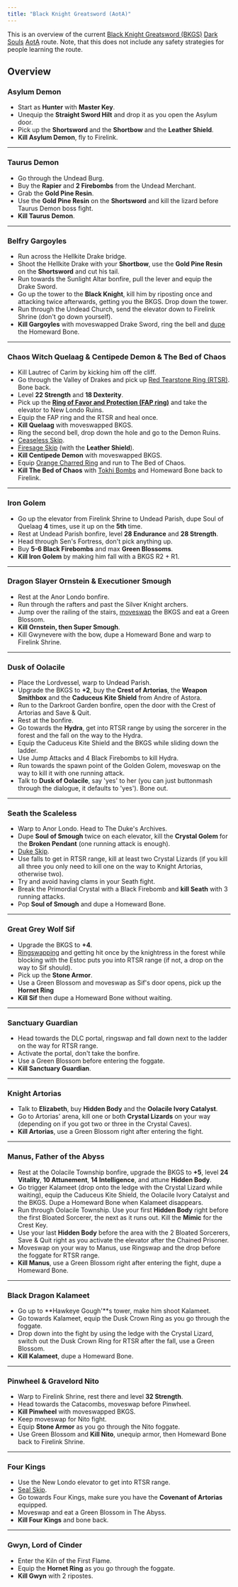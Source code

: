 ```yaml
---
title: "Black Knight Greatsword (AotA)"
---
```


This is an overview of the current [Black Knight Greatsword (BKGS)](https://darksouls.wikidot.com/black-knight-greatsword) [Dark Souls](/darksouls) [AotA](/darksouls/artorias-of-the-abyss) route. Note, that this does not include any safety strategies for people learning the route.

## Overview

### Asylum Demon

- Start as **Hunter** with **Master Key**.
- Unequip the **Straight Sword Hilt** and drop it as you open the Asylum door.
- Pick up the **Shortsword** and the **Shortbow** and the **Leather Shield**.
- **Kill Asylum Demon**, fly to Firelink.

---

### Taurus Demon

- Go through the Undead Burg.
- Buy the **Rapier** and **2 Firebombs** from the Undead Merchant.
- Grab the **Gold Pine Resin**.
- Use the **Gold Pine Resin** on the **Shortsword** and kill the lizard before Taurus Demon boss fight.
- **Kill Taurus Demon**.

---

### Belfry Gargoyles

- Run across the Hellkite Drake bridge.
- Shoot the Hellkite Drake with your **Shortbow**, use the **Gold Pine Resin** on the **Shortsword** and cut his tail.
- Run towards the Sunlight Altar bonfire, pull the lever and equip the Drake Sword.
- Go up the tower to the **Black Knight**, kill him by riposting once and attacking twice afterwards, getting you the BKGS. Drop down the tower.
- Run through the Undead Church, send the elevator down to Firelink Shrine (don't go down yourself).
- **Kill Gargoyles** with moveswapped Drake Sword, ring the bell and [dupe](/item-dupe-darksouls) the Homeward Bone.

---

### Chaos Witch Quelaag & Centipede Demon & The Bed of Chaos

- Kill Lautrec of Carim by kicking him off the cliff.
- Go through the Valley of Drakes and pick up [Red Tearstone Ring (RTSR)](https://darksouls.wikidot.com/red-tearstone-ring). Bone back.
- Level **22 Strength** and **18 Dexterity**.
- Pick up the **[Ring of Favor and Protection (FAP ring)](https://darksouls.wikidot.com/ring-of-favor-and-protection)** and take the elevator to New Londo Ruins.
- Equip the FAP ring and the RTSR and heal once.
- **Kill Quelaag** with moveswapped BKGS.
- Ring the second bell, drop down the hole and go to the Demon Ruins.
- [Ceaseless Skip](/darksouls/ceaseless-skip).
- [Firesage Skip](/darksouls/firesage-skip) (with the **Leather Shield**).
- **Kill Centipede Demon** with moveswapped BKGS.
- Equip [Orange Charred Ring](https://darksouls.wikidot.com/orange-charred-ring) and run to The Bed of Chaos.
- **Kill The Bed of Chaos** with [Tokhi Bombs](/tokhi-bombs) and Homeward Bone back to Firelink.

---

### Iron Golem

- Go up the elevator from Firelink Shrine to Undead Parish, dupe Soul of Quelaag **4** times, use it up on the **5th** time.
- Rest at Undead Parish bonfire, level **28 Endurance** and **28 Strength**.
- Head through Sen's Fortress, don't pick anything up.
- Buy **5-6 Black Firebombs** and max **Green Blossoms**.
- **Kill Iron Golem** by making him fall with a BKGS R2 + R1.

---

### Dragon Slayer Ornstein & Executioner Smough

- Rest at the Anor Londo bonfire.
- Run through the rafters and past the Silver Knight archers.
- Jump over the railing of the stairs, [moveswap](/moveswap) the BKGS and eat a Green Blossom.
- **Kill Ornstein, then Super Smough**.
- Kill Gwynevere with the bow, dupe a Homeward Bone and warp to Firelink Shrine.

---

### Dusk of Oolacile

- Place the Lordvessel, warp to Undead Parish.
- Upgrade the BKGS to **+2**, buy the **Crest of Artorias**, the **Weapon Smithbox** and the **Caduceus Kite Shield** from Andre of Astora.
- Run to the Darkroot Garden bonfire, open the door with the Crest of Artorias and Save & Quit.
- Rest at the bonfire.
- Go towards the **Hydra**, get into RTSR range by using the sorcerer in the forest and the fall on the way to the Hydra.
- Equip the Caduceus Kite Shield and the BKGS while sliding down the ladder.
- Use Jump Attacks and 4 Black Firebombs to kill Hydra.
- Run towards the spawn point of the Golden Golem, moveswap on the way to kill it with one running attack.
- Talk to **Dusk of Oolacile**, say 'yes' to her (you can just buttonmash through the dialogue, it defaults to 'yes'). Bone out.

---

### Seath the Scaleless

- Warp to Anor Londo. Head to The Duke's Archives.
- Dupe **Soul of Smough** twice on each elevator, kill the **Crystal Golem** for the **Broken Pendant** (one running attack is enough).
- [Duke Skip](/duke-skip).
- Use falls to get in RTSR range, kill at least two Crystal Lizards (if you kill all three you only need to kill one on the way to Knight Artorias, otherwise two).
- Try and avoid having clams in your Seath fight.
- Break the Primordial Crystal with a Black Firebomb and **kill Seath** with 3 running attacks.
- Pop **Soul of Smough** and dupe a Homeward Bone.

---

### Great Grey Wolf Sif

- Upgrade the BKGS to **+4**.
- [Ringswapping](/ringswap) and getting hit once by the knightress in the forest while blocking with the Estoc puts you into RTSR range (if not, a drop on the way to Sif should).
- Pick up the **Stone Armor**.
- Use a Green Blossom and moveswap as Sif's door opens, pick up the **Hornet Ring**
- **Kill Sif** then dupe a Homeward Bone without waiting.

---

### Sanctuary Guardian

- Head towards the DLC portal, ringswap and fall down next to the ladder on the way for RTSR range.
- Activate the portal, don't take the bonfire.
- Use a Green Blossom before entering the foggate.
- **Kill Sanctuary Guardian**.

---

### Knight Artorias

- Talk to **Elizabeth**, buy **Hidden Body** and the **Oolacile Ivory Catalyst**.
- Go to Artorias' arena, kill one or both **Crystal Lizards** on your way (depending on if you got two or three in the Crystal Caves).
- **Kill Artorias**, use a Green Blossom right after entering the fight.

---

### Manus, Father of the Abyss

- Rest at the Oolacile Township bonfire, upgrade the BKGS to **+5**, level **24 Vitality**, **10 Attunement**, **14 Intelligence**, and attune **Hidden Body**.
- Go trigger Kalameet (drop onto the ledge with the Crystal Lizard while waiting), equip the Caduceus Kite Shield, the Oolacile Ivory Catalyst and the BKGS. Dupe a Homeward Bone when Kalameet disappears.
- Run through Oolacile Township. Use your first **Hidden Body** right before the first Bloated Sorcerer, the next as it runs out. Kill the **Mimic** for the Crest Key.
- Use your last **Hidden Body** before the area with the 2 Bloated Sorcerers, Save & Quit right as you activate the elevator after the Chained Prisoner.
- Moveswap on your way to Manus, use Ringswap and the drop before the foggate for RTSR range.
- **Kill Manus**, use a Green Blossom right after entering the fight, dupe a Homeward Bone.

---

### Black Dragon Kalameet

- Go up to **Hawkeye Gough'**s tower, make him shoot Kalameet.
- Go towards Kalameet, equip the Dusk Crown Ring as you go through the foggate.
- Drop down into the fight by using the ledge with the Crystal Lizard, switch out the Dusk Crown Ring for RTSR after the fall, use a Green Blossom.
- **Kill Kalameet**, dupe a Homeward Bone.

---

### Pinwheel & Gravelord Nito

- Warp to Firelink Shrine, rest there and level **32 Strength**.
- Head towards the Catacombs, moveswap before Pinwheel.
- **Kill Pinwheel** with moveswapped BKGS.
- Keep moveswap for Nito fight.
- Equip **Stone Armor** as you go through the Nito foggate.
- Use Green Blossom and **Kill Nito**, unequip armor, then Homeward Bone back to Firelink Shrine.

---

### Four Kings

- Use the New Londo elevator to get into RTSR range.
- [Seal Skip](/darksouls/seal-skip).
- Go towards Four Kings, make sure you have the **Covenant of Artorias** equipped.
- Moveswap and eat a Green Blossom in The Abyss.
- **Kill Four Kings** and bone back.

---

### Gwyn, Lord of Cinder

- Enter the Kiln of the First Flame.
- Equip the **Hornet Ring** as you go through the foggate.
- **Kill Gwyn** with 2 ripostes.
